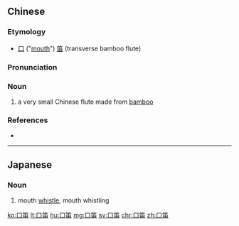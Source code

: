 ==Chinese==
{{zh-forms}}

===Etymology===
* [[口]] ("[[mouth]]") [[笛]] (transverse bamboo flute)

===Pronunciation===
{{zh-pron
|m=kǒudí
|cat=n
}}

===Noun===
{{zh-noun}}

# a very small Chinese flute made from [[bamboo]]

===References===
* {{cite-web|url=http://140.111.34.46/cgi-bin/dict/GetContent.cgi?Database=dict&DocNum=66978&GraphicWord=yes&QueryString=口笛|title=口笛|work=Guoyu Cidian On-line Mandarin Dictionary</i> (國語辭典)|language=Mandarin|accessdate=2007-11-27}}

{{zh-cat|Musical instruments}}

----

==Japanese==
{{ja-kanjitab|くち|ふえ|k2=ぶえ|yomi=k|r=y}}

===Noun===
{{ja-noun|くちぶえ}}

# mouth [[whistle]], mouth whistling
#: {{ja-usex|'''口笛'''を吹いている彼は、機嫌が良さそうだ。|'''くちぶえ''' を ふいている かれ は、 きげん が よさそうだ。|That man, whistling his mouth, seems to be happy.}}

[[ko:口笛]]
[[lt:口笛]]
[[hu:口笛]]
[[mg:口笛]]
[[sv:口笛]]
[[chr:口笛]]
[[zh:口笛]]